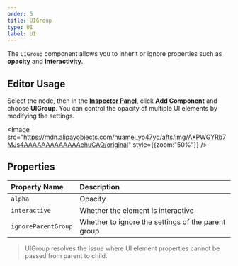 ```yaml
---
order: 5
title: UIGroup
type: UI
label: UI
---
```


The `UIGroup` component allows you to inherit or ignore properties such as **opacity** and **interactivity**.

## Editor Usage

Select the node, then in the **[Inspector Panel](/en/docs/interface/inspector)**, click **Add Component** and choose **UIGroup**. You can control the opacity of multiple UI elements by modifying the settings.

<Image src="https://mdn.alipayobjects.com/huamei_yo47yq/afts/img/A*PWGYRb7MJs4AAAAAAAAAAAAAehuCAQ/original" style={{zoom:"50%"}} />

## Properties

| Property Name       | Description                        |
| :------------------ | :--------------------------------- |
| `alpha`             | Opacity                            |
| `interactive`       | Whether the element is interactive |
| `ignoreParentGroup` | Whether to ignore the settings of the parent group |

> UIGroup resolves the issue where UI element properties cannot be passed from parent to child.
